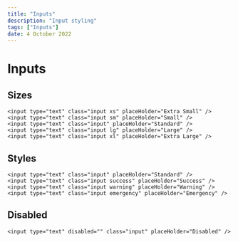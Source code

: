 ---
title: "Inputs"
description: "Input styling"
tags: ["Inputs"]
date: 4 October 2022
---

# Inputs

## Sizes

```html-preview
<input type="text" class="input xs" placeHolder="Extra Small" />
<input type="text" class="input sm" placeHolder="Small" />
<input type="text" class="input" placeHolder="Standard" />
<input type="text" class="input lg" placeHolder="Large" />
<input type="text" class="input xl" placeHolder="Extra Large" />
```

## Styles

```html-preview
<input type="text" class="input" placeHolder="Standard" />
<input type="text" class="input success" placeHolder="Success" />
<input type="text" class="input warning" placeHolder="Warning" />
<input type="text" class="input emergency" placeHolder="Emergency" />
```

## Disabled

```html-preview
<input type="text" disabled="" class="input" placeHolder="Disabled" />
```